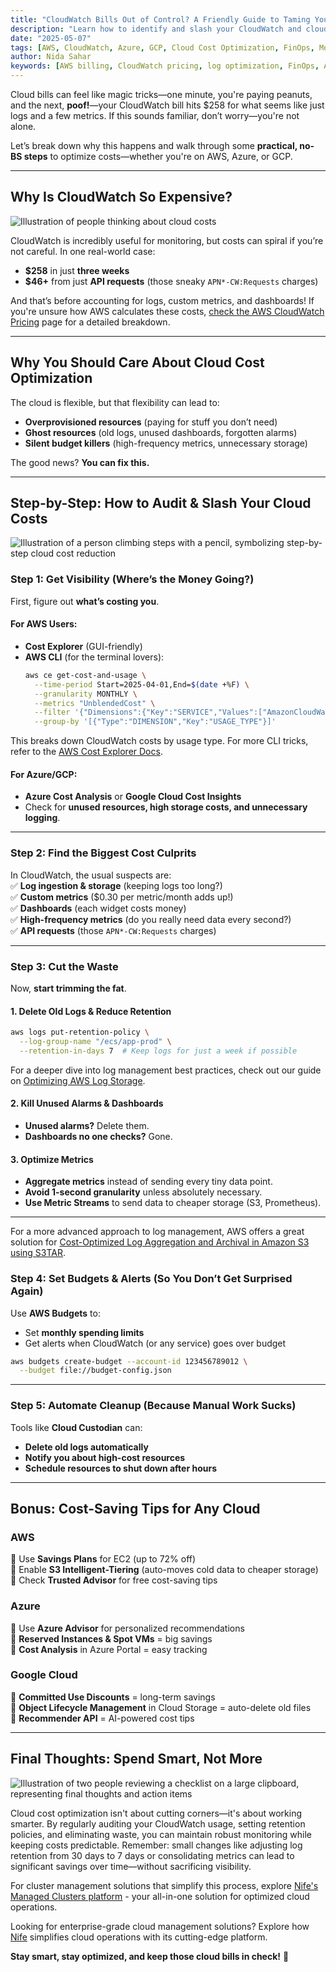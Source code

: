 ```yaml
---
title: "CloudWatch Bills Out of Control? A Friendly Guide to Taming Your Cloud Costs"
description: "Learn how to identify and slash your CloudWatch and cloud monitoring costs with practical steps, CLI scripts, and platform-specific tips for AWS, Azure, and GCP."
date: "2025-05-07"
tags: [AWS, CloudWatch, Azure, GCP, Cloud Cost Optimization, FinOps, Monitoring, Logging]
author: Nida Sahar
keywords: [AWS billing, CloudWatch pricing, log optimization, FinOps, AWS CLI, cloud budgets, cost savings]
---
```



Cloud bills can feel like magic tricks—one minute, you're paying peanuts, and the next, **poof!**—your CloudWatch bill hits $258 for what seems like just logs and a few metrics. If this sounds familiar, don’t worry—you're not alone.  

Let’s break down why this happens and walk through some **practical, no-BS steps** to optimize costs—whether you're on AWS, Azure, or GCP.  

---

## **Why Is CloudWatch So Expensive?** 

![Illustration of people thinking about cloud costs](https://raw.githubusercontent.com/nifetency/nife-blog-content/main/blog/img/Feb-Business_9.jpg)
<br/>

CloudWatch is incredibly useful for monitoring, but costs can spiral if you’re not careful. In one real-world case:  
- **$258** in just **three weeks**  
- **$46+** from just **API requests** (those sneaky `APN*-CW:Requests` charges)  

And that’s before accounting for logs, custom metrics, and dashboards! If you're unsure how AWS calculates these costs, [check the AWS CloudWatch Pricing](https://aws.amazon.com/cloudwatch/pricing/) page for a detailed breakdown. 

---

## **Why You Should Care About Cloud Cost Optimization**  
The cloud is flexible, but that flexibility can lead to:  
- **Overprovisioned resources** (paying for stuff you don’t need)  
- **Ghost resources** (old logs, unused dashboards, forgotten alarms)  
- **Silent budget killers** (high-frequency metrics, unnecessary storage)  

The good news? **You can fix this.**  

---

## **Step-by-Step: How to Audit & Slash Your Cloud Costs**  

![Illustration of a person climbing steps with a pencil, symbolizing step-by-step cloud cost reduction](https://raw.githubusercontent.com/nifetency/nife-blog-content/main/blog/img/8500340.jpg)
<br/>

### **Step 1: Get Visibility (Where’s the Money Going?)**  
First, figure out **what’s costing you**.  

#### **For AWS Users:**  
- **Cost Explorer** (GUI-friendly)  
- **AWS CLI** (for the terminal lovers):  
  ```bash
  aws ce get-cost-and-usage \
    --time-period Start=2025-04-01,End=$(date +%F) \
    --granularity MONTHLY \
    --metrics "UnblendedCost" \
    --filter '{"Dimensions":{"Key":"SERVICE","Values":["AmazonCloudWatch"]}}' \
    --group-by '[{"Type":"DIMENSION","Key":"USAGE_TYPE"}]'
  ```  
This breaks down CloudWatch costs by usage type. For more CLI tricks, refer to the [AWS Cost Explorer Docs](https://docs.aws.amazon.com/awsaccountbilling/latest/aboutv2/billing-what-is.html).

 

#### **For Azure/GCP:**  
- **Azure Cost Analysis** or **Google Cloud Cost Insights**  
- Check for **unused resources, high storage costs, and unnecessary logging**.  

---

### **Step 2: Find the Biggest Cost Culprits**  
In CloudWatch, the usual suspects are:  
✅ **Log ingestion & storage** (keeping logs too long?)  
✅ **Custom metrics** ($0.30 per metric/month adds up!)  
✅ **Dashboards** (each widget costs money)  
✅ **High-frequency metrics** (do you really need data every second?)  
✅ **API requests** (those `APN*-CW:Requests` charges)  

---

### **Step 3: Cut the Waste**  
Now, **start trimming the fat**.  

#### **1. Delete Old Logs & Reduce Retention**  
```bash
aws logs put-retention-policy \
  --log-group-name "/ecs/app-prod" \
  --retention-in-days 7  # Keep logs for just a week if possible
```  
For a deeper dive into log management best practices, check out our guide on [Optimizing AWS Log Storage](https://aws.amazon.com/solutions/guidance/log-storage-on-aws/).

#### **2. Kill Unused Alarms & Dashboards**  
- **Unused alarms?** Delete them.  
- **Dashboards no one checks?** Gone.  

#### **3. Optimize Metrics**  
- **Aggregate metrics** instead of sending every tiny data point.  
- **Avoid 1-second granularity** unless absolutely necessary.  
- **Use Metric Streams** to send data to cheaper storage (S3, Prometheus).  

---

For a more advanced approach to log management, AWS offers a great solution for [Cost-Optimized Log Aggregation and Archival in Amazon S3 using S3TAR](https://aws.amazon.com/blogs/storage/cost-optimized-log-aggregation-and-archival-in-amazon-s3-using-s3tar/).

### **Step 4: Set Budgets & Alerts (So You Don’t Get Surprised Again)**  
Use **AWS Budgets** to:  
- Set **monthly spending limits**  
- Get alerts when CloudWatch (or any service) goes over budget  

```bash
aws budgets create-budget --account-id 123456789012 \
  --budget file://budget-config.json
```  


---

### **Step 5: Automate Cleanup (Because Manual Work Sucks)**  
Tools like **Cloud Custodian** can:  
- **Delete old logs automatically**  
- **Notify you about high-cost resources**  
- **Schedule resources to shut down after hours**  

---

## **Bonus: Cost-Saving Tips for Any Cloud**  



### **AWS**  
🔹 Use **Savings Plans** for EC2 (up to 72% off)  
🔹 Enable **S3 Intelligent-Tiering** (auto-moves cold data to cheaper storage)  
🔹 Check **Trusted Advisor** for free cost-saving tips  

### **Azure**  
🔹 Use **Azure Advisor** for personalized recommendations  
🔹 **Reserved Instances & Spot VMs** = big savings  
🔹 **Cost Analysis** in Azure Portal = easy tracking  

### **Google Cloud**  
🔹 **Committed Use Discounts** = long-term savings  
🔹 **Object Lifecycle Management** in Cloud Storage = auto-delete old files  
🔹 **Recommender API** = AI-powered cost tips  

---

## **Final Thoughts: Spend Smart, Not More**  

![Illustration of two people reviewing a checklist on a large clipboard, representing final thoughts and action items](https://raw.githubusercontent.com/nifetency/nife-blog-content/main/blog/img/11500091.jpg)
<br/>

Cloud cost optimization isn't about cutting corners—it's about working smarter. By regularly auditing your CloudWatch usage, setting retention policies, and eliminating waste, you can maintain robust monitoring while keeping costs predictable. Remember: small changes like adjusting log retention from 30 days to 7 days or consolidating metrics can lead to significant savings over time—without sacrificing visibility.

For cluster management solutions that simplify this process, explore [Nife's Managed Clusters platform](https://nife.io/solutions/Add%20for%20Azure%20AKS%20Clusters) - your all-in-one solution for optimized cloud operations.

Looking for enterprise-grade cloud management solutions? Explore how [Nife](https://nife.io/) simplifies cloud operations with its cutting-edge platform.

**Stay smart, stay optimized, and keep those cloud bills in check!** 🚀
